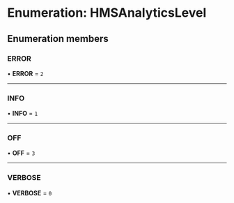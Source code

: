 # Enumeration: HMSAnalyticsLevel

## Enumeration members

### ERROR

• **ERROR** = `2`

---

### INFO

• **INFO** = `1`

---

### OFF

• **OFF** = `3`

---

### VERBOSE

• **VERBOSE** = `0`
